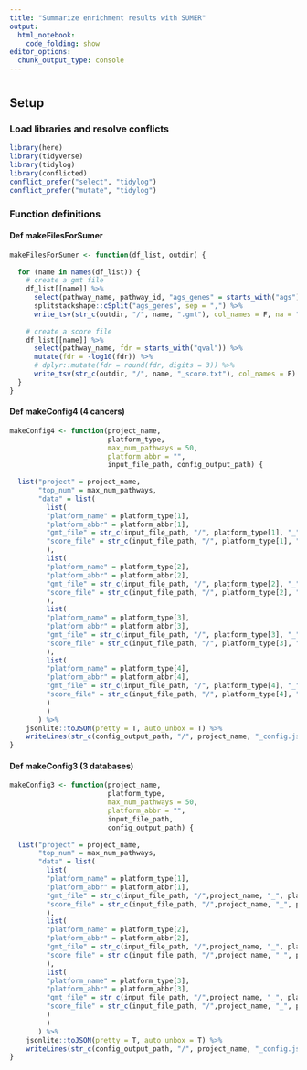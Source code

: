 ```yaml
---
title: "Summarize enrichment results with SUMER"
output:
  html_notebook:
    code_folding: show
editor_options:
  chunk_output_type: console
---
```

# {.tabset .tabset-fade .tabset-pills}

## Setup
### Load libraries and resolve conflicts
```r
library(here)
library(tidyverse)
library(tidylog)
library(conflicted)
conflict_prefer("select", "tidylog")
conflict_prefer("mutate", "tidylog")
```

### Function definitions
#### Def makeFilesForSumer
```r
makeFilesForSumer <- function(df_list, outdir) {
  
  for (name in names(df_list)) {
    # create a gmt file
    df_list[[name]] %>% 
      select(pathway_name, pathway_id, "ags_genes" = starts_with("ags")) %>% 
      splitstackshape::cSplit("ags_genes", sep = ",") %>% 
      write_tsv(str_c(outdir, "/", name, ".gmt"), col_names = F, na = "")
    
    # create a score file
    df_list[[name]] %>% 
      select(pathway_name, fdr = starts_with("qval")) %>% 
      mutate(fdr = -log10(fdr)) %>% 
      # dplyr::mutate(fdr = round(fdr, digits = 3)) %>%
      write_tsv(str_c(outdir, "/", name, "_score.txt"), col_names = F)
  }
}
```

#### Def makeConfig4 (4 cancers)
```r
makeConfig4 <- function(project_name,
                        platform_type,
                        max_num_pathways = 50,
                        platform_abbr = "",
                        input_file_path, config_output_path) {
  
  list("project" = project_name,
       "top_num" = max_num_pathways,
       "data" = list(
         list(
         "platform_name" = platform_type[1],
         "platform_abbr" = platform_abbr[1],
         "gmt_file" = str_c(input_file_path, "/", platform_type[1], "_", project_name, ".gmt"),
         "score_file" = str_c(input_file_path, "/", platform_type[1], "_", project_name, "_score.txt")
         ),
         list(
         "platform_name" = platform_type[2],
         "platform_abbr" = platform_abbr[2],
         "gmt_file" = str_c(input_file_path, "/", platform_type[2], "_", project_name, ".gmt"),
         "score_file" = str_c(input_file_path, "/", platform_type[2], "_", project_name, "_score.txt")
         ),
         list(
         "platform_name" = platform_type[3],
         "platform_abbr" = platform_abbr[3],
         "gmt_file" = str_c(input_file_path, "/", platform_type[3], "_", project_name, ".gmt"),
         "score_file" = str_c(input_file_path, "/", platform_type[3], "_", project_name, "_score.txt")
         ),
         list(
         "platform_name" = platform_type[4],
         "platform_abbr" = platform_abbr[4],
         "gmt_file" = str_c(input_file_path, "/", platform_type[4], "_", project_name, ".gmt"),
         "score_file" = str_c(input_file_path, "/", platform_type[4], "_", project_name, "_score.txt")
         )
         )
       ) %>%
    jsonlite::toJSON(pretty = T, auto_unbox = T) %>%
    writeLines(str_c(config_output_path, "/", project_name, "_config.json"))
}
```

#### Def makeConfig3 (3 databases)
```r
makeConfig3 <- function(project_name,
                        platform_type,
                        max_num_pathways = 50,
                        platform_abbr = "",
                        input_file_path,
                        config_output_path) {
  
  list("project" = project_name,
       "top_num" = max_num_pathways,
       "data" = list(
         list(
         "platform_name" = platform_type[1],
         "platform_abbr" = platform_abbr[1],
         "gmt_file" = str_c(input_file_path, "/",project_name, "_", platform_type[1], ".gmt"),
         "score_file" = str_c(input_file_path, "/",project_name, "_", platform_type[1], "_score.txt")
         ),
         list(
         "platform_name" = platform_type[2],
         "platform_abbr" = platform_abbr[2],
         "gmt_file" = str_c(input_file_path, "/",project_name, "_", platform_type[2], ".gmt"),
         "score_file" = str_c(input_file_path, "/",project_name, "_", platform_type[2], "_score.txt")
         ),
         list(
         "platform_name" = platform_type[3],
         "platform_abbr" = platform_abbr[3],
         "gmt_file" = str_c(input_file_path, "/",project_name, "_", platform_type[3], ".gmt"),
         "score_file" = str_c(input_file_path, "/",project_name, "_", platform_type[3], "_score.txt")
         )
         )
       ) %>%
    jsonlite::toJSON(pretty = T, auto_unbox = T) %>%
    writeLines(str_c(config_output_path, "/", project_name, "_config.json"))
}
```
